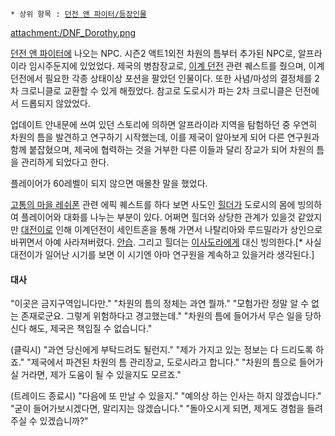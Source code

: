  * 상위 항목 : [[던전 앤 파이터/등장인물]]

attachment:/DNF_Dorothy.png

[[던전 앤 파이터]]에 나오는 NPC. 시즌2 액트1외전 차원의 틈부터 추가된 NPC로, 알프라이라 임시주둔지에 있었었다. 제국의 병참장교로, [[이계 던전]] 관련 퀘스트를 줬으며, 이계 던전에서 필요한 각종 상태이상 포션을 팔았던 인물이다. 또한 사념/마성의 결정체를 2차 크로니클로 교환할 수 있게 해줬었다. 참고로 도로시가 파는 2차 크로니클은 던전에서 드롭되지 않았었다.

업데이트 안내문에 쓰여 있던 스토리에 의하면 알프라이라 지역을 탐험하던 중 우연히 차원의 틈을 발견하고 연구하기 시작했는데, 이를 제국이 알아보게 되어 다른 연구원과 함께 붙잡혔으며, 제국에 협력하는 것을 거부한 다른 이들과 달리 장교가 되어 차원의 틈을 관리하게 되었다고 한다.

플레이어가 60레벨이 되지 않으면 매몰찬 말을 했었다.

[[고통의 마을 레쉬폰]] 관련 에픽 퀘스트를 하다 보면 사도인 [[힐더]]가 도로시의 몸에 빙의하여 플레이어와 대화를 나누는 부분이 있다. 어쩌면 힐더와 상당한 관계가 있을것 같았지만 [[대전이]]로 인해 이계던전이 세인트혼을 통해 가면서 나탈리아와 루드밀라가 상인으로 바뀌면서 아예 사라져버렸다. [[안습]]. 그리고 힐더는 [[이사도라]]에게 대신 빙의한다.[* 사실 대전이가 일어난 시기를 보면 이 시기엔 아마 연구원을 계속하고 있을거라 생각된다.]

==== 대사 ====
"이곳은 금지구역입니다만."
"차원의 틈의 정체는 과연 뭘까."
"모험가란 정말 알 수 없는 존재로군요. 그렇게 위험하다고 경고했는데."
"차원의 틈에 들어가서 무슨 일을 당하신다 해도, 제국은 책임질 수 없습니다."

(클릭시)
"과연 당신에게 부탁드려도 될런지."
"제가 가지고 있는 정보는 다 드리도록 하죠."
"제국에서 파견된 차원의 틈 관리장교, 도로시라고 합니다."
"차원의 틈으로 들어가실 거라면, 제가 도움이 될 수 있을지도 모르죠."

(트레이드 종료시)
"다음에 또 만날 수 있을지."
"예의상 하는 인사는 하지 않겠습니다."
"굳이 들어가보시겠다면, 말리지는 않겠습니다."
"돌아오시게 되면, 제게도 경험을 들려주실 수 있겠습니까?"
